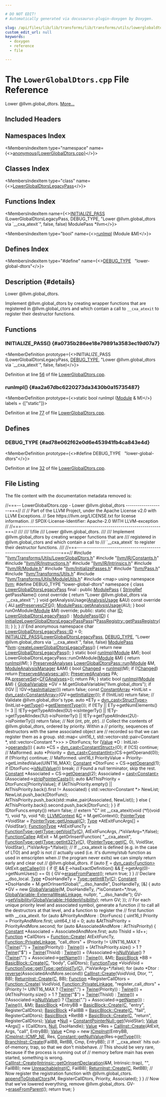 ```yaml
---

# DO NOT EDIT!
# Automatically generated via docusaurus-plugin-doxygen by Doxygen.

slug: /api/files/lib/lib/transforms/lib/transforms/utils/lowerglobaldtors-cpp
custom_edit_url: null
keywords:
  - doxygen
  - reference
  - file

---
```





# The `LowerGlobalDtors.cpp` File Reference

<DoxygenPage pluginConfig={pluginConfig}>

Lower @llvm.global&#95;dtors. <a href="#details">More...</a>

## Included Headers

<IncludesList>
<IncludesListItem
  filePath="llvm/Transforms/Utils/LowerGlobalDtors.h"
  permalink="/docs/api/files/include/include/llvm/include/llvm/transforms/include/llvm/transforms/utils/lowerglobaldtors-h"
  isLocal="true" />
<IncludesListItem
  filePath="llvm/IR/Constants.h"
  permalink="/docs/api/files/include/include/llvm/include/llvm/ir/constants-h"
  isLocal="true" />
<IncludesListItem
  filePath="llvm/IR/Instructions.h"
  permalink="/docs/api/files/include/include/llvm/include/llvm/ir/instructions-h"
  isLocal="true" />
<IncludesListItem
  filePath="llvm/IR/Intrinsics.h"
  permalink="/docs/api/files/include/include/llvm/include/llvm/ir/intrinsics-h"
  isLocal="true" />
<IncludesListItem
  filePath="llvm/IR/Module.h"
  permalink="/docs/api/files/include/include/llvm/include/llvm/ir/module-h"
  isLocal="true" />
<IncludesListItem
  filePath="llvm/InitializePasses.h"
  permalink="/docs/api/files/include/include/llvm/initializepasses-h"
  isLocal="true" />
<IncludesListItem
  filePath="llvm/Pass.h"
  permalink="/docs/api/files/include/include/llvm/pass-h"
  isLocal="true" />
<IncludesListItem
  filePath="llvm/Transforms/Utils.h"
  permalink="/docs/api/files/include/include/llvm/include/llvm/transforms/utils-h"
  isLocal="true" />
<IncludesListItem
  filePath="llvm/Transforms/Utils/ModuleUtils.h"
  permalink="/docs/api/files/include/include/llvm/include/llvm/transforms/include/llvm/transforms/utils/moduleutils-h"
  isLocal="true" />
<IncludesListItem
  filePath="map"
  permalink=""
  isLocal="false" />
</IncludesList>

## Namespaces Index

<MembersIndex>

<MembersIndexItem
  type="namespace"
  name={<><a href="/docs/api/namespaces/anonymous-lowerglobaldtors-cpp-">anonymous&#123;LowerGlobalDtors.cpp&#125;</a></>}>
</MembersIndexItem>

</MembersIndex>

## Classes Index

<MembersIndex>

<MembersIndexItem
  type="class"
  name={<><a href="/docs/api/classes/anonymous-namespace-lowerglobaldtors-cpp-/lowerglobaldtorslegacypass">LowerGlobalDtorsLegacyPass</a></>}>
</MembersIndexItem>

</MembersIndex>

## Functions Index

<MembersIndex>

<MembersIndexItem
  name={<><a href="#a0735b286ee18e79891a3583ec19d07a7">INITIALIZE&#95;PASS</a> (LowerGlobalDtorsLegacyPass, DEBUG&#95;TYPE, &quot;Lower @llvm.global&#95;dtors via &#96;&#95;&#95;cxa&#95;atexit&#96;&quot;, false, false) ModulePass &#42;llvm</>}>
</MembersIndexItem>

<MembersIndexItem
  type="bool"
  name={<><a href="#aa2a67dbc6220273da3430b0a15735487">runImpl</a> (Module &amp;M)</>}>
</MembersIndexItem>

</MembersIndex>

## Defines Index

<MembersIndex>

<MembersIndexItem
  type="#define"
  name={<><a href="#ad78e062f62e0d6e453941fb4ca843e4d">DEBUG&#95;TYPE</a>&nbsp;&nbsp;&nbsp;&quot;lower-global-dtors&quot;</>}>
</MembersIndexItem>

</MembersIndex>

## Description {#details}

Lower @llvm.global&#95;dtors.

Implement @llvm.global&#95;dtors by creating wrapper functions that are registered in @llvm.global&#95;ctors and which contain a call to <code>&#95;&#95;cxa&#95;atexit</code> to register their destructor functions.

<SectionDefinition>

## Functions

### INITIALIZE&#95;PASS() {#a0735b286ee18e79891a3583ec19d07a7}

<MemberDefinition
  prototype={<>INITIALIZE&#95;PASS (LowerGlobalDtorsLegacyPass, <a href="/docs/api/files/include/include/llvm/include/llvm/adt/genericcycleimpl-h/#ad78e062f62e0d6e453941fb4ca843e4d">DEBUG&#95;TYPE</a>, &quot;Lower @llvm.global&#95;dtors via &#96;&#95;&#95;cxa&#95;atexit&#96;&quot;, false, false)</>}>

Definition at line <a href="#l00056">56</a> of file <a href="/docs/api/files/lib/lib/transforms/lib/transforms/utils/lowerglobaldtors-cpp">LowerGlobalDtors.cpp</a>.
</MemberDefinition>

### runImpl() {#aa2a67dbc6220273da3430b0a15735487}

<MemberDefinition
  prototype={<>static bool runImpl (<a href="/docs/api/classes/llvm/module">Module</a> &amp; M)</>}
  labels = {["static"]}>

Definition at line <a href="#l00077">77</a> of file <a href="/docs/api/files/lib/lib/transforms/lib/transforms/utils/lowerglobaldtors-cpp">LowerGlobalDtors.cpp</a>.
</MemberDefinition>

</SectionDefinition>

<SectionDefinition>

## Defines

### DEBUG&#95;TYPE {#ad78e062f62e0d6e453941fb4ca843e4d}

<MemberDefinition
  prototype={<>#define DEBUG&#95;TYPE&nbsp;&nbsp;&nbsp;&quot;lower-global-dtors&quot;</>}>

Definition at line <a href="#l00032">32</a> of file <a href="/docs/api/files/lib/lib/transforms/lib/transforms/utils/lowerglobaldtors-cpp">LowerGlobalDtors.cpp</a>.
</MemberDefinition>

</SectionDefinition>

## File Listing

The file content with the documentation metadata removed is:

<ProgramListing>

<Link id="l00001" /><CodeLine lineNumber="1"><span class="doxyHighlightComment">//===-- LowerGlobalDtors.cpp - Lower @llvm.global&#95;dtors -------------------===//</span></CodeLine>
<Link id="l00002" /><CodeLine lineNumber="2"><span class="doxyHighlightComment">//</span></CodeLine>
<Link id="l00003" /><CodeLine lineNumber="3"><span class="doxyHighlightComment">// Part of the LLVM Project, under the Apache License v2.0 with LLVM Exceptions.</span></CodeLine>
<Link id="l00004" /><CodeLine lineNumber="4"><span class="doxyHighlightComment">// See https://llvm.org/LICENSE.txt for license information.</span></CodeLine>
<Link id="l00005" /><CodeLine lineNumber="5"><span class="doxyHighlightComment">// SPDX-License-Identifier: Apache-2.0 WITH LLVM-exception</span></CodeLine>
<Link id="l00006" /><CodeLine lineNumber="6"><span class="doxyHighlightComment">//</span></CodeLine>
<Link id="l00007" /><CodeLine lineNumber="7"><span class="doxyHighlightComment">//===----------------------------------------------------------------------===//</span></CodeLine>
<Link id="l00008" /><CodeLine lineNumber="8"><span class="doxyHighlightComment">///</span></CodeLine>
<Link id="l00009" /><CodeLine lineNumber="9"><span class="doxyHighlightComment">/// \\file</span></CodeLine>
<Link id="l00010" /><CodeLine lineNumber="10"><span class="doxyHighlightComment">/// Lower @llvm.global&#95;dtors.</span></CodeLine>
<Link id="l00011" /><CodeLine lineNumber="11"><span class="doxyHighlightComment">///</span></CodeLine>
<Link id="l00012" /><CodeLine lineNumber="12"><span class="doxyHighlightComment">/// Implement @llvm.global&#95;dtors by creating wrapper functions that are</span></CodeLine>
<Link id="l00013" /><CodeLine lineNumber="13"><span class="doxyHighlightComment">/// registered in @llvm.global&#95;ctors and which contain a call to</span></CodeLine>
<Link id="l00014" /><CodeLine lineNumber="14"><span class="doxyHighlightComment">/// &#96;&#95;&#95;cxa&#95;atexit&#96; to register their destructor functions.</span></CodeLine>
<Link id="l00015" /><CodeLine lineNumber="15"><span class="doxyHighlightComment">///</span></CodeLine>
<Link id="l00016" /><CodeLine lineNumber="16"><span class="doxyHighlightComment">//===----------------------------------------------------------------------===//</span></CodeLine>
<Link id="l00017" /><CodeLine lineNumber="17"></CodeLine>
<Link id="l00018" /><CodeLine lineNumber="18"><span class="doxyHighlightPreprocessor">#include &quot;<a href="/docs/api/files/include/include/llvm/include/llvm/transforms/include/llvm/transforms/utils/lowerglobaldtors-h">llvm/Transforms/Utils/LowerGlobalDtors.h</a>&quot;</span></CodeLine>
<Link id="l00019" /><CodeLine lineNumber="19"></CodeLine>
<Link id="l00020" /><CodeLine lineNumber="20"><span class="doxyHighlightPreprocessor">#include &quot;<a href="/docs/api/files/include/include/llvm/include/llvm/ir/constants-h">llvm/IR/Constants.h</a>&quot;</span></CodeLine>
<Link id="l00021" /><CodeLine lineNumber="21"><span class="doxyHighlightPreprocessor">#include &quot;<a href="/docs/api/files/include/include/llvm/include/llvm/ir/instructions-h">llvm/IR/Instructions.h</a>&quot;</span></CodeLine>
<Link id="l00022" /><CodeLine lineNumber="22"><span class="doxyHighlightPreprocessor">#include &quot;<a href="/docs/api/files/include/include/llvm/include/llvm/ir/intrinsics-h">llvm/IR/Intrinsics.h</a>&quot;</span></CodeLine>
<Link id="l00023" /><CodeLine lineNumber="23"><span class="doxyHighlightPreprocessor">#include &quot;<a href="/docs/api/files/include/include/llvm/include/llvm/ir/module-h">llvm/IR/Module.h</a>&quot;</span></CodeLine>
<Link id="l00024" /><CodeLine lineNumber="24"><span class="doxyHighlightPreprocessor">#include &quot;<a href="/docs/api/files/include/include/llvm/initializepasses-h">llvm/InitializePasses.h</a>&quot;</span></CodeLine>
<Link id="l00025" /><CodeLine lineNumber="25"><span class="doxyHighlightPreprocessor">#include &quot;<a href="/docs/api/files/include/include/llvm/pass-h">llvm/Pass.h</a>&quot;</span></CodeLine>
<Link id="l00026" /><CodeLine lineNumber="26"><span class="doxyHighlightPreprocessor">#include &quot;<a href="/docs/api/files/include/include/llvm/include/llvm/transforms/utils-h">llvm/Transforms/Utils.h</a>&quot;</span></CodeLine>
<Link id="l00027" /><CodeLine lineNumber="27"><span class="doxyHighlightPreprocessor">#include &quot;<a href="/docs/api/files/include/include/llvm/include/llvm/transforms/include/llvm/transforms/utils/moduleutils-h">llvm/Transforms/Utils/ModuleUtils.h</a>&quot;</span></CodeLine>
<Link id="l00028" /><CodeLine lineNumber="28"><span class="doxyHighlightPreprocessor">#include &lt;map&gt;</span></CodeLine>
<Link id="l00029" /><CodeLine lineNumber="29"></CodeLine>
<Link id="l00030" /><CodeLine lineNumber="30"><span class="doxyHighlightKeyword">using namespace </span><span class="doxyHighlight"><a href="/docs/api/namespaces/llvm">llvm</a>;</span></CodeLine>
<Link id="l00031" /><CodeLine lineNumber="31"></CodeLine>
<Link id="l00032" /><CodeLine lineNumber="32" lineLink="#ad78e062f62e0d6e453941fb4ca843e4d"><span class="doxyHighlightPreprocessor">#define DEBUG&#95;TYPE &quot;lower-global-dtors&quot;</span></CodeLine>
<Link id="l00033" /><CodeLine lineNumber="33"></CodeLine>
<Link id="l00034" /><CodeLine lineNumber="34" lineLink="/docs/api/namespaces/anonymous-lowerglobaldtors-cpp-"><span class="doxyHighlightKeyword">namespace </span><span class="doxyHighlight">&#123;</span></CodeLine>
<Link id="l00035" /><CodeLine lineNumber="35" lineLink="/docs/api/classes/anonymous-namespace-lowerglobaldtors-cpp-/lowerglobaldtorslegacypass"><span class="doxyHighlightKeyword">class </span><span class="doxyHighlight"><a href="/docs/api/classes/anonymous-namespace-lowerglobaldtors-cpp-/lowerglobaldtorslegacypass/#aaacafddaf15c9892004cb5aada5780b1">LowerGlobalDtorsLegacyPass</a> final : </span><span class="doxyHighlightKeyword">public</span><span class="doxyHighlight"> <a href="/docs/api/classes/llvm/modulepass/#a723659a08d210f4f566887bda3f9f976">ModulePass</a> &#123;</span></CodeLine>
<Link id="l00036" /><CodeLine lineNumber="36"><span class="doxyHighlight">  <a href="/docs/api/classes/llvm/stringref">StringRef</a> getPassName()</span><span class="doxyHighlightKeyword"> const override </span><span class="doxyHighlight">&#123;</span></CodeLine>
<Link id="l00037" /><CodeLine lineNumber="37"><span class="doxyHighlight">    </span><span class="doxyHighlightKeywordFlow">return</span><span class="doxyHighlight"> </span><span class="doxyHighlightStringLiteral">&quot;Lower @llvm.global&#95;dtors via &#96;&#95;&#95;cxa&#95;atexit&#96;&quot;</span><span class="doxyHighlight">;</span></CodeLine>
<Link id="l00038" /><CodeLine lineNumber="38"><span class="doxyHighlight">  &#125;</span></CodeLine>
<Link id="l00039" /><CodeLine lineNumber="39"></CodeLine>
<Link id="l00040" /><CodeLine lineNumber="40"><span class="doxyHighlight">  </span><span class="doxyHighlightKeywordType">void</span><span class="doxyHighlight"> getAnalysisUsage(<a href="/docs/api/classes/llvm/analysisusage">AnalysisUsage</a> &amp;AU)</span><span class="doxyHighlightKeyword"> const override </span><span class="doxyHighlight">&#123;</span></CodeLine>
<Link id="l00041" /><CodeLine lineNumber="41"><span class="doxyHighlight">    AU.<a href="/docs/api/classes/llvm/analysisusage/#af11a6ebf7ab3c388234cb6d5378439a3">setPreservesCFG</a>();</span></CodeLine>
<Link id="l00042" /><CodeLine lineNumber="42"><span class="doxyHighlight">    <a href="/docs/api/classes/llvm/pass/#a6590d0486104165ca40c7df0707f7b9e">ModulePass::getAnalysisUsage</a>(AU);</span></CodeLine>
<Link id="l00043" /><CodeLine lineNumber="43"><span class="doxyHighlight">  &#125;</span></CodeLine>
<Link id="l00044" /><CodeLine lineNumber="44"></CodeLine>
<Link id="l00045" /><CodeLine lineNumber="45"><span class="doxyHighlight">  </span><span class="doxyHighlightKeywordType">bool</span><span class="doxyHighlight"> runOnModule(<a href="/docs/api/classes/llvm/module">Module</a> &amp;M) </span><span class="doxyHighlightKeyword">override</span><span class="doxyHighlight">;</span></CodeLine>
<Link id="l00046" /><CodeLine lineNumber="46"></CodeLine>
<Link id="l00047" /><CodeLine lineNumber="47"><span class="doxyHighlightKeyword">public</span><span class="doxyHighlight">:</span></CodeLine>
<Link id="l00048" /><CodeLine lineNumber="48" lineLink="/docs/api/classes/anonymous-namespace-lowerglobaldtors-cpp-/lowerglobaldtorslegacypass/#a8c04fabc28db62b2e90e68faa975cd1f"><span class="doxyHighlight">  </span><span class="doxyHighlightKeyword">static</span><span class="doxyHighlight"> </span><span class="doxyHighlightKeywordType">char</span><span class="doxyHighlight"> <a href="/docs/api/classes/anonymous-namespace-lowerglobaldtors-cpp-/lowerglobaldtorslegacypass/#a8c04fabc28db62b2e90e68faa975cd1f">ID</a>;</span></CodeLine>
<Link id="l00049" /><CodeLine lineNumber="49" lineLink="/docs/api/classes/anonymous-namespace-lowerglobaldtors-cpp-/lowerglobaldtorslegacypass/#aaacafddaf15c9892004cb5aada5780b1"><span class="doxyHighlight">  <a href="/docs/api/classes/anonymous-namespace-lowerglobaldtors-cpp-/lowerglobaldtorslegacypass/#aaacafddaf15c9892004cb5aada5780b1">LowerGlobalDtorsLegacyPass</a>() : <a href="/docs/api/classes/llvm/modulepass/#a723659a08d210f4f566887bda3f9f976">ModulePass</a>(<a href="/docs/api/classes/anonymous-namespace-lowerglobaldtors-cpp-/lowerglobaldtorslegacypass/#a8c04fabc28db62b2e90e68faa975cd1f">ID</a>) &#123;</span></CodeLine>
<Link id="l00050" /><CodeLine lineNumber="50"><span class="doxyHighlight">    <a href="/docs/api/namespaces/llvm/#a7950583043c424c49e7b5a97bee319d2">initializeLowerGlobalDtorsLegacyPassPass</a>(&#42;<a href="/docs/api/classes/llvm/passregistry/#a05a729900b76c89e808c6c3094921b2f">PassRegistry::getPassRegistry</a>());</span></CodeLine>
<Link id="l00051" /><CodeLine lineNumber="51"><span class="doxyHighlight">  &#125;</span></CodeLine>
<Link id="l00052" /><CodeLine lineNumber="52"><span class="doxyHighlight">&#125;;</span></CodeLine>
<Link id="l00053" /><CodeLine lineNumber="53"><span class="doxyHighlight">&#125; </span><span class="doxyHighlightComment">// End anonymous namespace</span></CodeLine>
<Link id="l00054" /><CodeLine lineNumber="54"></CodeLine>
<Link id="l00055" /><CodeLine lineNumber="55"><span class="doxyHighlightKeywordType">char</span><span class="doxyHighlight"> <a href="/docs/api/classes/anonymous-namespace-lowerglobaldtors-cpp-/lowerglobaldtorslegacypass/#a8c04fabc28db62b2e90e68faa975cd1f">LowerGlobalDtorsLegacyPass::ID</a> = 0;</span></CodeLine>
<Link id="l00056" /><CodeLine lineNumber="56" lineLink="#a0735b286ee18e79891a3583ec19d07a7"><span class="doxyHighlight"><a href="/docs/api/files/include/include/llvm/passsupport-h/#af807c9595d50b45c0008924c4679c85c">INITIALIZE&#95;PASS</a>(<a href="/docs/api/classes/anonymous-namespace-lowerglobaldtors-cpp-/lowerglobaldtorslegacypass/#aaacafddaf15c9892004cb5aada5780b1">LowerGlobalDtorsLegacyPass</a>, <a href="/docs/api/files/include/include/llvm/include/llvm/adt/genericcycleimpl-h/#ad78e062f62e0d6e453941fb4ca843e4d">DEBUG&#95;TYPE</a>,</span></CodeLine>
<Link id="l00057" /><CodeLine lineNumber="57"><span class="doxyHighlight">                </span><span class="doxyHighlightStringLiteral">&quot;Lower @llvm.global&#95;dtors via &#96;&#95;&#95;cxa&#95;atexit&#96;&quot;</span><span class="doxyHighlight">, </span><span class="doxyHighlightKeyword">false</span><span class="doxyHighlight">, </span><span class="doxyHighlightKeyword">false</span><span class="doxyHighlight">)</span></CodeLine>
<Link id="l00058" /><CodeLine lineNumber="58"></CodeLine>
<Link id="l00059" /><CodeLine lineNumber="59"><span class="doxyHighlight"><a href="/docs/api/classes/llvm/modulepass">ModulePass</a> &#42;<a href="/docs/api/namespaces/llvm">llvm</a>::<a href="/docs/api/namespaces/llvm/#a72bec3f3cf93a5fed57e2de639a2c58e">createLowerGlobalDtorsLegacyPass</a>() &#123;</span></CodeLine>
<Link id="l00060" /><CodeLine lineNumber="60"><span class="doxyHighlight">  </span><span class="doxyHighlightKeywordFlow">return</span><span class="doxyHighlight"> </span><span class="doxyHighlightKeyword">new</span><span class="doxyHighlight"> <a href="/docs/api/classes/anonymous-namespace-lowerglobaldtors-cpp-/lowerglobaldtorslegacypass/#aaacafddaf15c9892004cb5aada5780b1">LowerGlobalDtorsLegacyPass</a>();</span></CodeLine>
<Link id="l00061" /><CodeLine lineNumber="61"><span class="doxyHighlight">&#125;</span></CodeLine>
<Link id="l00062" /><CodeLine lineNumber="62"></CodeLine>
<Link id="l00063" /><CodeLine lineNumber="63"><span class="doxyHighlightKeyword">static</span><span class="doxyHighlight"> </span><span class="doxyHighlightKeywordType">bool</span><span class="doxyHighlight"> <a href="#aa2a67dbc6220273da3430b0a15735487">runImpl</a>(<a href="/docs/api/classes/llvm/module">Module</a> &amp;M);</span></CodeLine>
<Link id="l00064" /><CodeLine lineNumber="64"><span class="doxyHighlightKeywordType">bool</span><span class="doxyHighlight"> LowerGlobalDtorsLegacyPass::runOnModule(<a href="/docs/api/classes/llvm/module">Module</a> &amp;M) &#123; </span><span class="doxyHighlightKeywordFlow">return</span><span class="doxyHighlight"> <a href="#aa2a67dbc6220273da3430b0a15735487">runImpl</a>(M); &#125;</span></CodeLine>
<Link id="l00065" /><CodeLine lineNumber="65"></CodeLine>
<Link id="l00066" /><CodeLine lineNumber="66" lineLink="/docs/api/classes/llvm/lowerglobaldtorspass/#a8895fb3cf22b753143095a1552ca974a"><span class="doxyHighlight"><a href="/docs/api/classes/llvm/preservedanalyses">PreservedAnalyses</a> <a href="/docs/api/classes/llvm/lowerglobaldtorspass/#a8895fb3cf22b753143095a1552ca974a">LowerGlobalDtorsPass::run</a>(<a href="/docs/api/classes/llvm/module">Module</a> &amp;M,</span></CodeLine>
<Link id="l00067" /><CodeLine lineNumber="67"><span class="doxyHighlight">                                            <a href="/docs/api/namespaces/llvm/#af9c9208365fd9ce11392b4d79485e259">ModuleAnalysisManager</a> &amp;AM) &#123;</span></CodeLine>
<Link id="l00068" /><CodeLine lineNumber="68"><span class="doxyHighlight">  </span><span class="doxyHighlightKeywordType">bool</span><span class="doxyHighlight"> <a href="/docs/api/groups/arcopt/#gaa57b1a4e6a1c79233913139635169cf1">Changed</a> = <a href="/docs/api/files/lib/lib/codegen/expandlargedivrem-cpp/#ae64f9cd0977a8b47570154312540d7d2">runImpl</a>(M);</span></CodeLine>
<Link id="l00069" /><CodeLine lineNumber="69"><span class="doxyHighlight">  </span><span class="doxyHighlightKeywordFlow">if</span><span class="doxyHighlight"> (!<a href="/docs/api/groups/arcopt/#gaa57b1a4e6a1c79233913139635169cf1">Changed</a>)</span></CodeLine>
<Link id="l00070" /><CodeLine lineNumber="70"><span class="doxyHighlight">    </span><span class="doxyHighlightKeywordFlow">return</span><span class="doxyHighlight"> <a href="/docs/api/classes/llvm/preservedanalyses/#a1258a1ff55557c27684010ebd7283712">PreservedAnalyses::all</a>();</span></CodeLine>
<Link id="l00071" /><CodeLine lineNumber="71"></CodeLine>
<Link id="l00072" /><CodeLine lineNumber="72"><span class="doxyHighlight">  <a href="/docs/api/classes/llvm/preservedanalyses">PreservedAnalyses</a> PA;</span></CodeLine>
<Link id="l00073" /><CodeLine lineNumber="73"><span class="doxyHighlight">  PA.<a href="/docs/api/classes/llvm/preservedanalyses/#a937c42f77e161349ce0f999e448c7027">preserveSet</a>&lt;<a href="/docs/api/classes/llvm/cfganalyses">CFGAnalyses</a>&gt;();</span></CodeLine>
<Link id="l00074" /><CodeLine lineNumber="74"><span class="doxyHighlight">  </span><span class="doxyHighlightKeywordFlow">return</span><span class="doxyHighlight"> PA;</span></CodeLine>
<Link id="l00075" /><CodeLine lineNumber="75"><span class="doxyHighlight">&#125;</span></CodeLine>
<Link id="l00076" /><CodeLine lineNumber="76"></CodeLine>
<Link id="l00077" /><CodeLine lineNumber="77" lineLink="#aa2a67dbc6220273da3430b0a15735487"><span class="doxyHighlightKeyword">static</span><span class="doxyHighlight"> </span><span class="doxyHighlightKeywordType">bool</span><span class="doxyHighlight"> <a href="/docs/api/files/lib/lib/codegen/expandlargedivrem-cpp/#ae64f9cd0977a8b47570154312540d7d2">runImpl</a>(<a href="/docs/api/classes/llvm/module">Module</a> &amp;M) &#123;</span></CodeLine>
<Link id="l00078" /><CodeLine lineNumber="78"><span class="doxyHighlight">  <a href="/docs/api/classes/llvm/globalvariable">GlobalVariable</a> &#42;GV = M.getGlobalVariable(</span><span class="doxyHighlightStringLiteral">&quot;llvm.global&#95;dtors&quot;</span><span class="doxyHighlight">);</span></CodeLine>
<Link id="l00079" /><CodeLine lineNumber="79"><span class="doxyHighlight">  </span><span class="doxyHighlightKeywordFlow">if</span><span class="doxyHighlight"> (!GV || !GV-&gt;<a href="/docs/api/classes/llvm/globalvariable/#a1c66d4eff947253e7610a66379974d63">hasInitializer</a>())</span></CodeLine>
<Link id="l00080" /><CodeLine lineNumber="80"><span class="doxyHighlight">    </span><span class="doxyHighlightKeywordFlow">return</span><span class="doxyHighlight"> </span><span class="doxyHighlightKeyword">false</span><span class="doxyHighlight">;</span></CodeLine>
<Link id="l00081" /><CodeLine lineNumber="81"></CodeLine>
<Link id="l00082" /><CodeLine lineNumber="82"><span class="doxyHighlight">  </span><span class="doxyHighlightKeyword">const</span><span class="doxyHighlight"> <a href="/docs/api/classes/llvm/constantarray">ConstantArray</a> &#42;InitList = <a href="/docs/api/namespaces/llvm/#a22eeee01734061ac1b31ccd994c49eef">dyn&#95;cast&lt;ConstantArray&gt;</a>(GV-&gt;<a href="/docs/api/classes/llvm/globalvariable/#a0698d5bcabbfbca4f56a9d7a81cecb25">getInitializer</a>());</span></CodeLine>
<Link id="l00083" /><CodeLine lineNumber="83"><span class="doxyHighlight">  </span><span class="doxyHighlightKeywordFlow">if</span><span class="doxyHighlight"> (!InitList)</span></CodeLine>
<Link id="l00084" /><CodeLine lineNumber="84"><span class="doxyHighlight">    </span><span class="doxyHighlightKeywordFlow">return</span><span class="doxyHighlight"> </span><span class="doxyHighlightKeyword">false</span><span class="doxyHighlight">;</span></CodeLine>
<Link id="l00085" /><CodeLine lineNumber="85"></CodeLine>
<Link id="l00086" /><CodeLine lineNumber="86"><span class="doxyHighlight">  </span><span class="doxyHighlightComment">// Validate @llvm.global&#95;dtor&#39;s type.</span></CodeLine>
<Link id="l00087" /><CodeLine lineNumber="87"><span class="doxyHighlight">  </span><span class="doxyHighlightKeyword">auto</span><span class="doxyHighlight"> &#42;ETy = <a href="/docs/api/namespaces/llvm/#a22eeee01734061ac1b31ccd994c49eef">dyn&#95;cast&lt;StructType&gt;</a>(InitList-&gt;<a href="/docs/api/classes/llvm/constantarray/#afa1ddb91b119080599eeb32d57ea26d1">getType</a>()-&gt;<a href="/docs/api/classes/llvm/arraytype/#aed75da684d36221f1f7b9fbf5aa3aed8">getElementType</a>());</span></CodeLine>
<Link id="l00088" /><CodeLine lineNumber="88"><span class="doxyHighlight">  </span><span class="doxyHighlightKeywordFlow">if</span><span class="doxyHighlight"> (!ETy || ETy-&gt;getNumElements() != 3 ||</span></CodeLine>
<Link id="l00089" /><CodeLine lineNumber="89"><span class="doxyHighlight">      !ETy-&gt;getTypeAtIndex(0U)-&gt;isIntegerTy() ||</span></CodeLine>
<Link id="l00090" /><CodeLine lineNumber="90"><span class="doxyHighlight">      !ETy-&gt;getTypeAtIndex(1U)-&gt;isPointerTy() ||</span></CodeLine>
<Link id="l00091" /><CodeLine lineNumber="91"><span class="doxyHighlight">      !ETy-&gt;getTypeAtIndex(2U)-&gt;isPointerTy())</span></CodeLine>
<Link id="l00092" /><CodeLine lineNumber="92"><span class="doxyHighlight">    </span><span class="doxyHighlightKeywordFlow">return</span><span class="doxyHighlight"> </span><span class="doxyHighlightKeyword">false</span><span class="doxyHighlight">; </span><span class="doxyHighlightComment">// Not (int, ptr, ptr).</span></CodeLine>
<Link id="l00093" /><CodeLine lineNumber="93"></CodeLine>
<Link id="l00094" /><CodeLine lineNumber="94"><span class="doxyHighlight">  </span><span class="doxyHighlightComment">// Collect the contents of @llvm.global&#95;dtors, ordered by priority. Within a</span></CodeLine>
<Link id="l00095" /><CodeLine lineNumber="95"><span class="doxyHighlight">  </span><span class="doxyHighlightComment">// priority, sequences of destructors with the same associated object are</span></CodeLine>
<Link id="l00096" /><CodeLine lineNumber="96"><span class="doxyHighlight">  </span><span class="doxyHighlightComment">// recorded so that we can register them as a group.</span></CodeLine>
<Link id="l00097" /><CodeLine lineNumber="97"><span class="doxyHighlight">  std::map&lt;</span></CodeLine>
<Link id="l00098" /><CodeLine lineNumber="98"><span class="doxyHighlight">      uint16&#95;t,</span></CodeLine>
<Link id="l00099" /><CodeLine lineNumber="99"><span class="doxyHighlight">      std::vector&lt;std::pair&lt;Constant &#42;, std::vector&lt;Constant &#42;&gt;&gt;&gt;</span></CodeLine>
<Link id="l00100" /><CodeLine lineNumber="100"><span class="doxyHighlight">  &gt; DtorFuncs;</span></CodeLine>
<Link id="l00101" /><CodeLine lineNumber="101"><span class="doxyHighlight">  </span><span class="doxyHighlightKeywordFlow">for</span><span class="doxyHighlight"> (<a href="/docs/api/classes/llvm/value">Value</a> &#42;O : InitList-&gt;<a href="/docs/api/classes/llvm/user/#a0b931781aa589c6ebe64a76c1447e5b2">operands</a>()) &#123;</span></CodeLine>
<Link id="l00102" /><CodeLine lineNumber="102"><span class="doxyHighlight">    </span><span class="doxyHighlightKeyword">auto</span><span class="doxyHighlight"> &#42;CS = <a href="/docs/api/namespaces/llvm/#a22eeee01734061ac1b31ccd994c49eef">dyn&#95;cast&lt;ConstantStruct&gt;</a>(O);</span></CodeLine>
<Link id="l00103" /><CodeLine lineNumber="103"><span class="doxyHighlight">    </span><span class="doxyHighlightKeywordFlow">if</span><span class="doxyHighlight"> (!CS)</span></CodeLine>
<Link id="l00104" /><CodeLine lineNumber="104"><span class="doxyHighlight">      </span><span class="doxyHighlightKeywordFlow">continue</span><span class="doxyHighlight">; </span><span class="doxyHighlightComment">// Malformed.</span></CodeLine>
<Link id="l00105" /><CodeLine lineNumber="105"></CodeLine>
<Link id="l00106" /><CodeLine lineNumber="106"><span class="doxyHighlight">    </span><span class="doxyHighlightKeyword">auto</span><span class="doxyHighlight"> &#42;Priority = <a href="/docs/api/namespaces/llvm/#a22eeee01734061ac1b31ccd994c49eef">dyn&#95;cast&lt;ConstantInt&gt;</a>(CS-&gt;getOperand(0));</span></CodeLine>
<Link id="l00107" /><CodeLine lineNumber="107"><span class="doxyHighlight">    </span><span class="doxyHighlightKeywordFlow">if</span><span class="doxyHighlight"> (!Priority)</span></CodeLine>
<Link id="l00108" /><CodeLine lineNumber="108"><span class="doxyHighlight">      </span><span class="doxyHighlightKeywordFlow">continue</span><span class="doxyHighlight">; </span><span class="doxyHighlightComment">// Malformed.</span></CodeLine>
<Link id="l00109" /><CodeLine lineNumber="109"><span class="doxyHighlight">    uint16&#95;t PriorityValue = Priority-&gt;getLimitedValue(UINT16&#95;MAX);</span></CodeLine>
<Link id="l00110" /><CodeLine lineNumber="110"></CodeLine>
<Link id="l00111" /><CodeLine lineNumber="111"><span class="doxyHighlight">    <a href="/docs/api/classes/llvm/constant">Constant</a> &#42;DtorFunc = CS-&gt;<a href="/docs/api/classes/llvm/user/#aa0a2cb1582d1cec317bd205085469ca1">getOperand</a>(1);</span></CodeLine>
<Link id="l00112" /><CodeLine lineNumber="112"><span class="doxyHighlight">    </span><span class="doxyHighlightKeywordFlow">if</span><span class="doxyHighlight"> (DtorFunc-&gt;<a href="/docs/api/classes/llvm/constant/#ae4b6abe77abf42fb02081a6cc41a0132">isNullValue</a>())</span></CodeLine>
<Link id="l00113" /><CodeLine lineNumber="113"><span class="doxyHighlight">      </span><span class="doxyHighlightKeywordFlow">break</span><span class="doxyHighlight">; </span><span class="doxyHighlightComment">// Found a null terminator, skip the rest.</span></CodeLine>
<Link id="l00114" /><CodeLine lineNumber="114"></CodeLine>
<Link id="l00115" /><CodeLine lineNumber="115"><span class="doxyHighlight">    <a href="/docs/api/classes/llvm/constant">Constant</a> &#42;Associated = CS-&gt;<a href="/docs/api/classes/llvm/user/#aa0a2cb1582d1cec317bd205085469ca1">getOperand</a>(2);</span></CodeLine>
<Link id="l00116" /><CodeLine lineNumber="116"><span class="doxyHighlight">    Associated = <a href="/docs/api/namespaces/llvm/#ac4fc845f5ed92de63cd4474f128f5fc5">cast&lt;Constant&gt;</a>(Associated-&gt;<a href="/docs/api/classes/llvm/constant/#a6c6af867b9eca0a16600b50e31df0e33">stripPointerCasts</a>());</span></CodeLine>
<Link id="l00117" /><CodeLine lineNumber="117"></CodeLine>
<Link id="l00118" /><CodeLine lineNumber="118"><span class="doxyHighlight">    </span><span class="doxyHighlightKeyword">auto</span><span class="doxyHighlight"> &amp;AtThisPriority = DtorFuncs&#91;PriorityValue&#93;;</span></CodeLine>
<Link id="l00119" /><CodeLine lineNumber="119"><span class="doxyHighlight">    </span><span class="doxyHighlightKeywordFlow">if</span><span class="doxyHighlight"> (AtThisPriority.empty() || AtThisPriority.back().first != Associated) &#123;</span></CodeLine>
<Link id="l00120" /><CodeLine lineNumber="120"><span class="doxyHighlight">        std::vector&lt;Constant &#42;&gt; NewList;</span></CodeLine>
<Link id="l00121" /><CodeLine lineNumber="121"><span class="doxyHighlight">        NewList.push&#95;back(DtorFunc);</span></CodeLine>
<Link id="l00122" /><CodeLine lineNumber="122"><span class="doxyHighlight">        AtThisPriority.push&#95;back(std::make&#95;pair(Associated, NewList));</span></CodeLine>
<Link id="l00123" /><CodeLine lineNumber="123"><span class="doxyHighlight">    &#125; </span><span class="doxyHighlightKeywordFlow">else</span><span class="doxyHighlight"> &#123;</span></CodeLine>
<Link id="l00124" /><CodeLine lineNumber="124"><span class="doxyHighlight">        AtThisPriority.back().second.push&#95;back(DtorFunc);</span></CodeLine>
<Link id="l00125" /><CodeLine lineNumber="125"><span class="doxyHighlight">    &#125;</span></CodeLine>
<Link id="l00126" /><CodeLine lineNumber="126"><span class="doxyHighlight">  &#125;</span></CodeLine>
<Link id="l00127" /><CodeLine lineNumber="127"><span class="doxyHighlight">  </span><span class="doxyHighlightKeywordFlow">if</span><span class="doxyHighlight"> (DtorFuncs.empty())</span></CodeLine>
<Link id="l00128" /><CodeLine lineNumber="128"><span class="doxyHighlight">    </span><span class="doxyHighlightKeywordFlow">return</span><span class="doxyHighlight"> </span><span class="doxyHighlightKeyword">false</span><span class="doxyHighlight">;</span></CodeLine>
<Link id="l00129" /><CodeLine lineNumber="129"></CodeLine>
<Link id="l00130" /><CodeLine lineNumber="130"><span class="doxyHighlight">  </span><span class="doxyHighlightComment">// extern &quot;C&quot; int &#95;&#95;cxa&#95;atexit(void (&#42;f)(void &#42;), void &#42;p, void &#42;d);</span></CodeLine>
<Link id="l00131" /><CodeLine lineNumber="131"><span class="doxyHighlight">  <a href="/docs/api/classes/llvm/llvmcontext">LLVMContext</a> &amp;<a href="/docs/api/namespaces/llvm/callingconv/#ac6aa1387c4375260e2468eb5a77fdb4cafd841a49aec1539bc88abc8ff9e170fb">C</a> = M.getContext();</span></CodeLine>
<Link id="l00132" /><CodeLine lineNumber="132"><span class="doxyHighlight">  <a href="/docs/api/classes/pointertype">PointerType</a> &#42;VoidStar = <a href="/docs/api/classes/llvm/pointertype/#af8a1dbdbfd89aa4899b3c0d39495d0dd">PointerType::getUnqual</a>(<a href="/docs/api/namespaces/llvm/callingconv/#ac6aa1387c4375260e2468eb5a77fdb4cafd841a49aec1539bc88abc8ff9e170fb">C</a>);</span></CodeLine>
<Link id="l00133" /><CodeLine lineNumber="133"><span class="doxyHighlight">  <a href="/docs/api/classes/llvm/type">Type</a> &#42;AtExitFuncArgs&#91;&#93; = &#123;VoidStar&#125;;</span></CodeLine>
<Link id="l00134" /><CodeLine lineNumber="134"><span class="doxyHighlight">  <a href="/docs/api/classes/functiontype">FunctionType</a> &#42;AtExitFuncTy =</span></CodeLine>
<Link id="l00135" /><CodeLine lineNumber="135"><span class="doxyHighlight">      <a href="/docs/api/classes/llvm/functiontype/#af8be7844c269f201ebcee1e15048c378">FunctionType::get</a>(<a href="/docs/api/classes/llvm/type/#a6e20e76960d952de088354cbcd14c3ab">Type::getVoidTy</a>(<a href="/docs/api/namespaces/llvm/callingconv/#ac6aa1387c4375260e2468eb5a77fdb4cafd841a49aec1539bc88abc8ff9e170fb">C</a>), AtExitFuncArgs,</span></CodeLine>
<Link id="l00136" /><CodeLine lineNumber="136"><span class="doxyHighlight">                        </span><span class="doxyHighlightComment">/&#42;isVarArg=&#42;/</span><span class="doxyHighlightKeyword">false</span><span class="doxyHighlight">);</span></CodeLine>
<Link id="l00137" /><CodeLine lineNumber="137"></CodeLine>
<Link id="l00138" /><CodeLine lineNumber="138"><span class="doxyHighlight">  <a href="/docs/api/classes/llvm/functioncallee">FunctionCallee</a> AtExit = M.getOrInsertFunction(</span></CodeLine>
<Link id="l00139" /><CodeLine lineNumber="139"><span class="doxyHighlight">      </span><span class="doxyHighlightStringLiteral">&quot;&#95;&#95;cxa&#95;atexit&quot;</span><span class="doxyHighlight">,</span></CodeLine>
<Link id="l00140" /><CodeLine lineNumber="140"><span class="doxyHighlight">      <a href="/docs/api/classes/llvm/functiontype/#af8be7844c269f201ebcee1e15048c378">FunctionType::get</a>(<a href="/docs/api/classes/llvm/type/#a30dd396c5b40cd86c1591872e574ccdf">Type::getInt32Ty</a>(<a href="/docs/api/namespaces/llvm/callingconv/#ac6aa1387c4375260e2468eb5a77fdb4cafd841a49aec1539bc88abc8ff9e170fb">C</a>),</span></CodeLine>
<Link id="l00141" /><CodeLine lineNumber="141"><span class="doxyHighlight">                        &#123;<a href="/docs/api/classes/llvm/pointertype/#a8d7f800be5fd53dcfcdcbdc6fd9ccfe3">PointerType::get</a>(<a href="/docs/api/namespaces/llvm/callingconv/#ac6aa1387c4375260e2468eb5a77fdb4cafd841a49aec1539bc88abc8ff9e170fb">C</a>, 0), VoidStar, VoidStar&#125;,</span></CodeLine>
<Link id="l00142" /><CodeLine lineNumber="142"><span class="doxyHighlight">                        </span><span class="doxyHighlightComment">/&#42;isVarArg=&#42;/</span><span class="doxyHighlightKeyword">false</span><span class="doxyHighlight">));</span></CodeLine>
<Link id="l00143" /><CodeLine lineNumber="143"></CodeLine>
<Link id="l00144" /><CodeLine lineNumber="144"><span class="doxyHighlight">  </span><span class="doxyHighlightComment">// If &#95;&#95;cxa&#95;atexit is defined (e.g. in the case of LTO) and arg0 is not</span></CodeLine>
<Link id="l00145" /><CodeLine lineNumber="145"><span class="doxyHighlight">  </span><span class="doxyHighlightComment">// actually used (i.e. it&#39;s dummy/stub function as used in emscripten when</span></CodeLine>
<Link id="l00146" /><CodeLine lineNumber="146"><span class="doxyHighlight">  </span><span class="doxyHighlightComment">// the program never exits) we can simply return early and clear out</span></CodeLine>
<Link id="l00147" /><CodeLine lineNumber="147"><span class="doxyHighlight">  </span><span class="doxyHighlightComment">// @llvm.global&#95;dtors.</span></CodeLine>
<Link id="l00148" /><CodeLine lineNumber="148"><span class="doxyHighlight">  </span><span class="doxyHighlightKeywordFlow">if</span><span class="doxyHighlight"> (</span><span class="doxyHighlightKeyword">auto</span><span class="doxyHighlight"> <a href="/docs/api/files/lib/lib/support/md5-cpp/#a96d73bbd7af15cb1fc38c3f4a3bd82e9">F</a> = <a href="/docs/api/namespaces/llvm/#a22eeee01734061ac1b31ccd994c49eef">dyn&#95;cast&lt;Function&gt;</a>(AtExit.<a href="/docs/api/classes/llvm/functioncallee/#ac5d8da677233fa2e1e7039508ed56e0e">getCallee</a>())) &#123;</span></CodeLine>
<Link id="l00149" /><CodeLine lineNumber="149"><span class="doxyHighlight">    </span><span class="doxyHighlightKeywordFlow">if</span><span class="doxyHighlight"> (<a href="/docs/api/files/lib/lib/support/md5-cpp/#a96d73bbd7af15cb1fc38c3f4a3bd82e9">F</a> &amp;&amp; <a href="/docs/api/files/lib/lib/support/md5-cpp/#a96d73bbd7af15cb1fc38c3f4a3bd82e9">F</a>-&gt;hasExactDefinition() &amp;&amp; <a href="/docs/api/files/lib/lib/support/md5-cpp/#a96d73bbd7af15cb1fc38c3f4a3bd82e9">F</a>-&gt;getArg(0)-&gt;getNumUses() == 0) &#123;</span></CodeLine>
<Link id="l00150" /><CodeLine lineNumber="150"><span class="doxyHighlight">      GV-&gt;<a href="/docs/api/classes/llvm/globalvariable/#ae0cf03d5de37330b1eb69dd22a1d5057">eraseFromParent</a>();</span></CodeLine>
<Link id="l00151" /><CodeLine lineNumber="151"><span class="doxyHighlight">      </span><span class="doxyHighlightKeywordFlow">return</span><span class="doxyHighlight"> </span><span class="doxyHighlightKeyword">true</span><span class="doxyHighlight">;</span></CodeLine>
<Link id="l00152" /><CodeLine lineNumber="152"><span class="doxyHighlight">    &#125;</span></CodeLine>
<Link id="l00153" /><CodeLine lineNumber="153"><span class="doxyHighlight">  &#125;</span></CodeLine>
<Link id="l00154" /><CodeLine lineNumber="154"></CodeLine>
<Link id="l00155" /><CodeLine lineNumber="155"><span class="doxyHighlight">  </span><span class="doxyHighlightComment">// Declare &#95;&#95;dso&#95;local.</span></CodeLine>
<Link id="l00156" /><CodeLine lineNumber="156"><span class="doxyHighlight">  <a href="/docs/api/classes/llvm/type">Type</a> &#42;DsoHandleTy = <a href="/docs/api/classes/llvm/type/#a7ba5de75f50bb4a4ba920698edf39b28">Type::getInt8Ty</a>(<a href="/docs/api/namespaces/llvm/callingconv/#ac6aa1387c4375260e2468eb5a77fdb4cafd841a49aec1539bc88abc8ff9e170fb">C</a>);</span></CodeLine>
<Link id="l00157" /><CodeLine lineNumber="157"><span class="doxyHighlight">  <a href="/docs/api/classes/llvm/constant">Constant</a> &#42;DsoHandle = M.getOrInsertGlobal(</span><span class="doxyHighlightStringLiteral">&quot;&#95;&#95;dso&#95;handle&quot;</span><span class="doxyHighlight">, DsoHandleTy, &#91;&amp;&#93; &#123;</span></CodeLine>
<Link id="l00158" /><CodeLine lineNumber="158"><span class="doxyHighlight">    </span><span class="doxyHighlightKeyword">auto</span><span class="doxyHighlight"> &#42;GV = </span><span class="doxyHighlightKeyword">new</span><span class="doxyHighlight"> <a href="/docs/api/classes/llvm/globalvariable">GlobalVariable</a>(M, DsoHandleTy, </span><span class="doxyHighlightComment">/&#42;isConstant=&#42;/</span><span class="doxyHighlightKeyword">true</span><span class="doxyHighlight">,</span></CodeLine>
<Link id="l00159" /><CodeLine lineNumber="159"><span class="doxyHighlight">                                  <a href="/docs/api/classes/llvm/globalvalue/#aedfa75f0c85c4aa85b257f066fbea57caa81fc8db28ac4af45766fbab2e79d466">GlobalVariable::ExternalWeakLinkage</a>, </span><span class="doxyHighlightKeyword">nullptr</span><span class="doxyHighlight">,</span></CodeLine>
<Link id="l00160" /><CodeLine lineNumber="160"><span class="doxyHighlight">                                  </span><span class="doxyHighlightStringLiteral">&quot;&#95;&#95;dso&#95;handle&quot;</span><span class="doxyHighlight">);</span></CodeLine>
<Link id="l00161" /><CodeLine lineNumber="161"><span class="doxyHighlight">    GV-&gt;<a href="/docs/api/classes/llvm/globalvalue/#aa242d8ab89216c14beab812e07009b2a">setVisibility</a>(<a href="/docs/api/classes/llvm/globalvalue/#a9141f967188383108a69cc1b8ed3c195a7eade123587a08e674f2ca72e2443771">GlobalVariable::HiddenVisibility</a>);</span></CodeLine>
<Link id="l00162" /><CodeLine lineNumber="162"><span class="doxyHighlight">    </span><span class="doxyHighlightKeywordFlow">return</span><span class="doxyHighlight"> GV;</span></CodeLine>
<Link id="l00163" /><CodeLine lineNumber="163"><span class="doxyHighlight">  &#125;);</span></CodeLine>
<Link id="l00164" /><CodeLine lineNumber="164"></CodeLine>
<Link id="l00165" /><CodeLine lineNumber="165"><span class="doxyHighlight">  </span><span class="doxyHighlightComment">// For each unique priority level and associated symbol, generate a function</span></CodeLine>
<Link id="l00166" /><CodeLine lineNumber="166"><span class="doxyHighlight">  </span><span class="doxyHighlightComment">// to call all the destructors at that level, and a function to register the</span></CodeLine>
<Link id="l00167" /><CodeLine lineNumber="167"><span class="doxyHighlight">  </span><span class="doxyHighlightComment">// first function with &#95;&#95;cxa&#95;atexit.</span></CodeLine>
<Link id="l00168" /><CodeLine lineNumber="168"><span class="doxyHighlight">  </span><span class="doxyHighlightKeywordFlow">for</span><span class="doxyHighlight"> (</span><span class="doxyHighlightKeyword">auto</span><span class="doxyHighlight"> &amp;PriorityAndMore : DtorFuncs) &#123;</span></CodeLine>
<Link id="l00169" /><CodeLine lineNumber="169"><span class="doxyHighlight">    uint16&#95;t Priority = PriorityAndMore.first;</span></CodeLine>
<Link id="l00170" /><CodeLine lineNumber="170"><span class="doxyHighlight">    uint64&#95;t Id = 0;</span></CodeLine>
<Link id="l00171" /><CodeLine lineNumber="171"><span class="doxyHighlight">    </span><span class="doxyHighlightKeyword">auto</span><span class="doxyHighlight"> &amp;AtThisPriority = PriorityAndMore.second;</span></CodeLine>
<Link id="l00172" /><CodeLine lineNumber="172"><span class="doxyHighlight">    </span><span class="doxyHighlightKeywordFlow">for</span><span class="doxyHighlight"> (</span><span class="doxyHighlightKeyword">auto</span><span class="doxyHighlight"> &amp;AssociatedAndMore : AtThisPriority) &#123;</span></CodeLine>
<Link id="l00173" /><CodeLine lineNumber="173"><span class="doxyHighlight">      <a href="/docs/api/classes/llvm/constant">Constant</a> &#42;Associated = AssociatedAndMore.first;</span></CodeLine>
<Link id="l00174" /><CodeLine lineNumber="174"><span class="doxyHighlight">      </span><span class="doxyHighlightKeyword">auto</span><span class="doxyHighlight"> ThisId = Id++;</span></CodeLine>
<Link id="l00175" /><CodeLine lineNumber="175"></CodeLine>
<Link id="l00176" /><CodeLine lineNumber="176"><span class="doxyHighlight">      <a href="/docs/api/classes/llvm/function">Function</a> &#42;CallDtors = <a href="/docs/api/classes/llvm/function/#a05d7aedbbdc0fd24e8bc27edfe9c603f">Function::Create</a>(</span></CodeLine>
<Link id="l00177" /><CodeLine lineNumber="177"><span class="doxyHighlight">          AtExitFuncTy, <a href="/docs/api/classes/llvm/globalvalue/#aedfa75f0c85c4aa85b257f066fbea57ca04ed141708c0fd16723d212502b046ae">Function::PrivateLinkage</a>,</span></CodeLine>
<Link id="l00178" /><CodeLine lineNumber="178"><span class="doxyHighlight">          </span><span class="doxyHighlightStringLiteral">&quot;call&#95;dtors&quot;</span><span class="doxyHighlight"> +</span></CodeLine>
<Link id="l00179" /><CodeLine lineNumber="179"><span class="doxyHighlight">              (Priority != UINT16&#95;MAX ? (<a href="/docs/api/classes/llvm/twine">Twine</a>(</span><span class="doxyHighlightStringLiteral">&quot;.&quot;</span><span class="doxyHighlight">) + <a href="/docs/api/classes/llvm/twine">Twine</a>(Priority))</span></CodeLine>
<Link id="l00180" /><CodeLine lineNumber="180"><span class="doxyHighlight">                                      : <a href="/docs/api/classes/llvm/twine">Twine</a>()) +</span></CodeLine>
<Link id="l00181" /><CodeLine lineNumber="181"><span class="doxyHighlight">              (AtThisPriority.size() &gt; 1 ? <a href="/docs/api/classes/llvm/twine">Twine</a>(</span><span class="doxyHighlightStringLiteral">&quot;$&quot;</span><span class="doxyHighlight">) + <a href="/docs/api/classes/llvm/twine">Twine</a>(ThisId)</span></CodeLine>
<Link id="l00182" /><CodeLine lineNumber="182"><span class="doxyHighlight">                                         : <a href="/docs/api/classes/llvm/twine">Twine</a>()) +</span></CodeLine>
<Link id="l00183" /><CodeLine lineNumber="183"><span class="doxyHighlight">              (!Associated-&gt;<a href="/docs/api/classes/llvm/constant/#ae4b6abe77abf42fb02081a6cc41a0132">isNullValue</a>() ? (<a href="/docs/api/classes/llvm/twine">Twine</a>(</span><span class="doxyHighlightStringLiteral">&quot;.&quot;</span><span class="doxyHighlight">) + Associated-&gt;<a href="/docs/api/classes/llvm/value/#adb5c319f5905c1d3ca9eb5df546388c5">getName</a>())</span></CodeLine>
<Link id="l00184" /><CodeLine lineNumber="184"><span class="doxyHighlight">                                          : <a href="/docs/api/classes/llvm/twine">Twine</a>()),</span></CodeLine>
<Link id="l00185" /><CodeLine lineNumber="185"><span class="doxyHighlight">          &amp;M);</span></CodeLine>
<Link id="l00186" /><CodeLine lineNumber="186"><span class="doxyHighlight">      <a href="/docs/api/classes/llvm/basicblock">BasicBlock</a> &#42;BB = <a href="/docs/api/classes/llvm/basicblock/#a4a5b798214be930cf8e133c032ba0129">BasicBlock::Create</a>(<a href="/docs/api/namespaces/llvm/callingconv/#ac6aa1387c4375260e2468eb5a77fdb4cafd841a49aec1539bc88abc8ff9e170fb">C</a>, </span><span class="doxyHighlightStringLiteral">&quot;body&quot;</span><span class="doxyHighlight">, CallDtors);</span></CodeLine>
<Link id="l00187" /><CodeLine lineNumber="187"><span class="doxyHighlight">      <a href="/docs/api/classes/functiontype">FunctionType</a> &#42;VoidVoid = <a href="/docs/api/classes/llvm/functiontype/#af8be7844c269f201ebcee1e15048c378">FunctionType::get</a>(<a href="/docs/api/classes/llvm/type/#a6e20e76960d952de088354cbcd14c3ab">Type::getVoidTy</a>(<a href="/docs/api/namespaces/llvm/callingconv/#ac6aa1387c4375260e2468eb5a77fdb4cafd841a49aec1539bc88abc8ff9e170fb">C</a>),</span></CodeLine>
<Link id="l00188" /><CodeLine lineNumber="188"><span class="doxyHighlight">                                                 </span><span class="doxyHighlightComment">/&#42;isVarArg=&#42;/</span><span class="doxyHighlightKeyword">false</span><span class="doxyHighlight">);</span></CodeLine>
<Link id="l00189" /><CodeLine lineNumber="189"></CodeLine>
<Link id="l00190" /><CodeLine lineNumber="190"><span class="doxyHighlight">      </span><span class="doxyHighlightKeywordFlow">for</span><span class="doxyHighlight"> (</span><span class="doxyHighlightKeyword">auto</span><span class="doxyHighlight"> &#42;Dtor : <a href="/docs/api/namespaces/llvm/#a6b0ac1fa4f05de76413c5e0ca6334035">reverse</a>(AssociatedAndMore.second))</span></CodeLine>
<Link id="l00191" /><CodeLine lineNumber="191"><span class="doxyHighlight">        <a href="/docs/api/classes/llvm/callinst/#aa04721251be00370fbde6d21f47fed1a">CallInst::Create</a>(VoidVoid, Dtor, </span><span class="doxyHighlightStringLiteral">&quot;&quot;</span><span class="doxyHighlight">, BB);</span></CodeLine>
<Link id="l00192" /><CodeLine lineNumber="192"><span class="doxyHighlight">      <a href="/docs/api/classes/llvm/returninst/#a932710d4c1c965497707751eb4f7948f">ReturnInst::Create</a>(<a href="/docs/api/namespaces/llvm/callingconv/#ac6aa1387c4375260e2468eb5a77fdb4cafd841a49aec1539bc88abc8ff9e170fb">C</a>, BB);</span></CodeLine>
<Link id="l00193" /><CodeLine lineNumber="193"></CodeLine>
<Link id="l00194" /><CodeLine lineNumber="194"><span class="doxyHighlight">      <a href="/docs/api/classes/llvm/function">Function</a> &#42;RegisterCallDtors = <a href="/docs/api/classes/llvm/function/#a05d7aedbbdc0fd24e8bc27edfe9c603f">Function::Create</a>(</span></CodeLine>
<Link id="l00195" /><CodeLine lineNumber="195"><span class="doxyHighlight">          VoidVoid, <a href="/docs/api/classes/llvm/globalvalue/#aedfa75f0c85c4aa85b257f066fbea57ca04ed141708c0fd16723d212502b046ae">Function::PrivateLinkage</a>,</span></CodeLine>
<Link id="l00196" /><CodeLine lineNumber="196"><span class="doxyHighlight">          </span><span class="doxyHighlightStringLiteral">&quot;register&#95;call&#95;dtors&quot;</span><span class="doxyHighlight"> +</span></CodeLine>
<Link id="l00197" /><CodeLine lineNumber="197"><span class="doxyHighlight">              (Priority != UINT16&#95;MAX ? (<a href="/docs/api/classes/llvm/twine">Twine</a>(</span><span class="doxyHighlightStringLiteral">&quot;.&quot;</span><span class="doxyHighlight">) + <a href="/docs/api/classes/llvm/twine">Twine</a>(Priority))</span></CodeLine>
<Link id="l00198" /><CodeLine lineNumber="198"><span class="doxyHighlight">                                      : <a href="/docs/api/classes/llvm/twine">Twine</a>()) +</span></CodeLine>
<Link id="l00199" /><CodeLine lineNumber="199"><span class="doxyHighlight">              (AtThisPriority.size() &gt; 1 ? <a href="/docs/api/classes/llvm/twine">Twine</a>(</span><span class="doxyHighlightStringLiteral">&quot;$&quot;</span><span class="doxyHighlight">) + <a href="/docs/api/classes/llvm/twine">Twine</a>(ThisId)</span></CodeLine>
<Link id="l00200" /><CodeLine lineNumber="200"><span class="doxyHighlight">                                         : <a href="/docs/api/classes/llvm/twine">Twine</a>()) +</span></CodeLine>
<Link id="l00201" /><CodeLine lineNumber="201"><span class="doxyHighlight">              (!Associated-&gt;<a href="/docs/api/classes/llvm/constant/#ae4b6abe77abf42fb02081a6cc41a0132">isNullValue</a>() ? (<a href="/docs/api/classes/llvm/twine">Twine</a>(</span><span class="doxyHighlightStringLiteral">&quot;.&quot;</span><span class="doxyHighlight">) + Associated-&gt;<a href="/docs/api/classes/llvm/value/#adb5c319f5905c1d3ca9eb5df546388c5">getName</a>())</span></CodeLine>
<Link id="l00202" /><CodeLine lineNumber="202"><span class="doxyHighlight">                                          : <a href="/docs/api/classes/llvm/twine">Twine</a>()),</span></CodeLine>
<Link id="l00203" /><CodeLine lineNumber="203"><span class="doxyHighlight">          &amp;M);</span></CodeLine>
<Link id="l00204" /><CodeLine lineNumber="204"><span class="doxyHighlight">      <a href="/docs/api/classes/llvm/basicblock">BasicBlock</a> &#42;EntryBB = <a href="/docs/api/classes/llvm/basicblock/#a4a5b798214be930cf8e133c032ba0129">BasicBlock::Create</a>(<a href="/docs/api/namespaces/llvm/callingconv/#ac6aa1387c4375260e2468eb5a77fdb4cafd841a49aec1539bc88abc8ff9e170fb">C</a>, </span><span class="doxyHighlightStringLiteral">&quot;entry&quot;</span><span class="doxyHighlight">, RegisterCallDtors);</span></CodeLine>
<Link id="l00205" /><CodeLine lineNumber="205"><span class="doxyHighlight">      <a href="/docs/api/classes/llvm/basicblock">BasicBlock</a> &#42;FailBB = <a href="/docs/api/classes/llvm/basicblock/#a4a5b798214be930cf8e133c032ba0129">BasicBlock::Create</a>(<a href="/docs/api/namespaces/llvm/callingconv/#ac6aa1387c4375260e2468eb5a77fdb4cafd841a49aec1539bc88abc8ff9e170fb">C</a>, </span><span class="doxyHighlightStringLiteral">&quot;fail&quot;</span><span class="doxyHighlight">, RegisterCallDtors);</span></CodeLine>
<Link id="l00206" /><CodeLine lineNumber="206"><span class="doxyHighlight">      <a href="/docs/api/classes/llvm/basicblock">BasicBlock</a> &#42;RetBB = <a href="/docs/api/classes/llvm/basicblock/#a4a5b798214be930cf8e133c032ba0129">BasicBlock::Create</a>(<a href="/docs/api/namespaces/llvm/callingconv/#ac6aa1387c4375260e2468eb5a77fdb4cafd841a49aec1539bc88abc8ff9e170fb">C</a>, </span><span class="doxyHighlightStringLiteral">&quot;return&quot;</span><span class="doxyHighlight">, RegisterCallDtors);</span></CodeLine>
<Link id="l00207" /><CodeLine lineNumber="207"></CodeLine>
<Link id="l00208" /><CodeLine lineNumber="208"><span class="doxyHighlight">      <a href="/docs/api/classes/llvm/value">Value</a> &#42;<a href="/docs/api/namespaces/llvm/#a73b761f8d40500a5a28889569526b260abbb93ef26e3c101ff11cdd21cab08a94">Null</a> = <a href="/docs/api/classes/llvm/constantpointernull/#a96f5c85e4022e369266541b2db3fda69">ConstantPointerNull::get</a>(VoidStar);</span></CodeLine>
<Link id="l00209" /><CodeLine lineNumber="209"><span class="doxyHighlight">      <a href="/docs/api/classes/llvm/value">Value</a> &#42;Args&#91;&#93; = &#123;CallDtors, <a href="/docs/api/namespaces/llvm/#a73b761f8d40500a5a28889569526b260abbb93ef26e3c101ff11cdd21cab08a94">Null</a>, DsoHandle&#125;;</span></CodeLine>
<Link id="l00210" /><CodeLine lineNumber="210"><span class="doxyHighlight">      <a href="/docs/api/classes/llvm/value">Value</a> &#42;Res = <a href="/docs/api/classes/llvm/callinst/#aa04721251be00370fbde6d21f47fed1a">CallInst::Create</a>(AtExit, Args, </span><span class="doxyHighlightStringLiteral">&quot;call&quot;</span><span class="doxyHighlight">, EntryBB);</span></CodeLine>
<Link id="l00211" /><CodeLine lineNumber="211"><span class="doxyHighlight">      <a href="/docs/api/classes/llvm/value">Value</a> &#42;Cmp = </span><span class="doxyHighlightKeyword">new</span><span class="doxyHighlight"> <a href="/docs/api/classes/llvm/icmpinst">ICmpInst</a>(EntryBB, <a href="/docs/api/classes/llvm/cmpinst/#a2be3583dac92a031fa1458d4d992c78bac17897ebf2f6a6986280fc3bdf28a30a">ICmpInst::ICMP&#95;NE</a>, Res,</span></CodeLine>
<Link id="l00212" /><CodeLine lineNumber="212"><span class="doxyHighlight">                                <a href="/docs/api/classes/llvm/constant/#aa6574d526b3e38a28f688a7bb4325c2c">Constant::getNullValue</a>(Res-&gt;<a href="/docs/api/classes/llvm/value/#a0344a49526443edf90cc0aef3abd3337">getType</a>()));</span></CodeLine>
<Link id="l00213" /><CodeLine lineNumber="213"><span class="doxyHighlight">      <a href="/docs/api/classes/llvm/branchinst/#a9f40e42226cee617c16cb1c447b115c5">BranchInst::Create</a>(FailBB, RetBB, Cmp, EntryBB);</span></CodeLine>
<Link id="l00214" /><CodeLine lineNumber="214"></CodeLine>
<Link id="l00215" /><CodeLine lineNumber="215"><span class="doxyHighlight">      </span><span class="doxyHighlightComment">// If &#96;&#95;&#95;cxa&#95;atexit&#96; hits out-of-memory, trap, so that we don&#39;t misbehave.</span></CodeLine>
<Link id="l00216" /><CodeLine lineNumber="216"><span class="doxyHighlight">      </span><span class="doxyHighlightComment">// This should be very rare, because if the process is running out of</span></CodeLine>
<Link id="l00217" /><CodeLine lineNumber="217"><span class="doxyHighlight">      </span><span class="doxyHighlightComment">// memory before main has even started, something is wrong.</span></CodeLine>
<Link id="l00218" /><CodeLine lineNumber="218"><span class="doxyHighlight">      <a href="/docs/api/classes/llvm/callinst/#aa04721251be00370fbde6d21f47fed1a">CallInst::Create</a>(<a href="/docs/api/namespaces/llvm/intrinsic/#a0cff8be0190d8e20b7cf13646f34afa2">Intrinsic::getOrInsertDeclaration</a>(&amp;M, Intrinsic::trap),</span></CodeLine>
<Link id="l00219" /><CodeLine lineNumber="219"><span class="doxyHighlight">                       </span><span class="doxyHighlightStringLiteral">&quot;&quot;</span><span class="doxyHighlight">, FailBB);</span></CodeLine>
<Link id="l00220" /><CodeLine lineNumber="220"><span class="doxyHighlight">      </span><span class="doxyHighlightKeyword">new</span><span class="doxyHighlight"> <a href="/docs/api/classes/llvm/unreachableinst">UnreachableInst</a>(<a href="/docs/api/namespaces/llvm/callingconv/#ac6aa1387c4375260e2468eb5a77fdb4cafd841a49aec1539bc88abc8ff9e170fb">C</a>, FailBB);</span></CodeLine>
<Link id="l00221" /><CodeLine lineNumber="221"></CodeLine>
<Link id="l00222" /><CodeLine lineNumber="222"><span class="doxyHighlight">      <a href="/docs/api/classes/llvm/returninst/#a932710d4c1c965497707751eb4f7948f">ReturnInst::Create</a>(<a href="/docs/api/namespaces/llvm/callingconv/#ac6aa1387c4375260e2468eb5a77fdb4cafd841a49aec1539bc88abc8ff9e170fb">C</a>, RetBB);</span></CodeLine>
<Link id="l00223" /><CodeLine lineNumber="223"></CodeLine>
<Link id="l00224" /><CodeLine lineNumber="224"><span class="doxyHighlight">      </span><span class="doxyHighlightComment">// Now register the registration function with @llvm.global&#95;ctors.</span></CodeLine>
<Link id="l00225" /><CodeLine lineNumber="225"><span class="doxyHighlight">      <a href="/docs/api/namespaces/llvm/#ac030f6d03b674c2d132fd54fb60c9f26">appendToGlobalCtors</a>(M, RegisterCallDtors, Priority, Associated);</span></CodeLine>
<Link id="l00226" /><CodeLine lineNumber="226"><span class="doxyHighlight">    &#125;</span></CodeLine>
<Link id="l00227" /><CodeLine lineNumber="227"><span class="doxyHighlight">  &#125;</span></CodeLine>
<Link id="l00228" /><CodeLine lineNumber="228"></CodeLine>
<Link id="l00229" /><CodeLine lineNumber="229"><span class="doxyHighlight">  </span><span class="doxyHighlightComment">// Now that we&#39;ve lowered everything, remove @llvm.global&#95;dtors.</span></CodeLine>
<Link id="l00230" /><CodeLine lineNumber="230"><span class="doxyHighlight">  GV-&gt;<a href="/docs/api/classes/llvm/globalvariable/#ae0cf03d5de37330b1eb69dd22a1d5057">eraseFromParent</a>();</span></CodeLine>
<Link id="l00231" /><CodeLine lineNumber="231"></CodeLine>
<Link id="l00232" /><CodeLine lineNumber="232"><span class="doxyHighlight">  </span><span class="doxyHighlightKeywordFlow">return</span><span class="doxyHighlight"> </span><span class="doxyHighlightKeyword">true</span><span class="doxyHighlight">;</span></CodeLine>
<Link id="l00233" /><CodeLine lineNumber="233"><span class="doxyHighlight">&#125;</span></CodeLine>

</ProgramListing>


</DoxygenPage>
